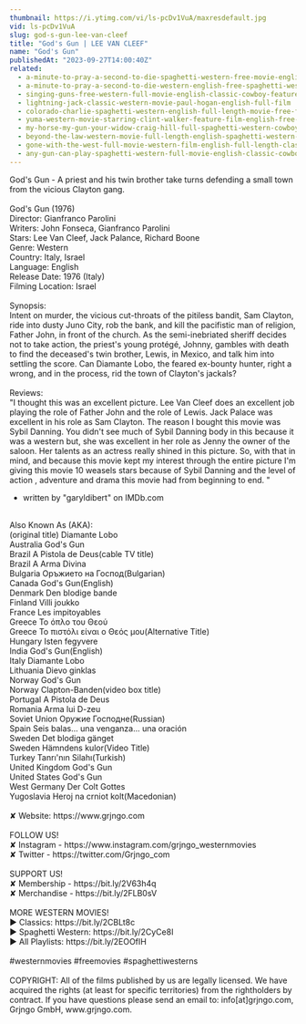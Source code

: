 ```yaml
---
thumbnail: https://i.ytimg.com/vi/ls-pcDv1VuA/maxresdefault.jpg
vid: ls-pcDv1VuA
slug: god-s-gun-lee-van-cleef
title: "God's Gun | LEE VAN CLEEF"
name: "God's Gun"
publishedAt: "2023-09-27T14:00:40Z"
related:
  - a-minute-to-pray-a-second-to-die-spaghetti-western-free-movie-english
  - a-minute-to-pray-a-second-to-die-western-english-free-spaghetti-western
  - singing-guns-free-western-full-movie-english-classic-cowboy-feature-film
  - lightning-jack-classic-western-movie-paul-hogan-english-full-film
  - colorado-charlie-spaghetti-western-english-full-length-movie-free-feature-film-full-movies
  - yuma-western-movie-starring-clint-walker-feature-film-english-free-movie-full-length-youtube
  - my-horse-my-gun-your-widow-craig-hill-full-spaghetti-western-cowboy-film-english
  - beyond-the-law-western-movie-full-length-english-spaghetti-western-full-free-youtube-movies
  - gone-with-the-west-full-movie-western-film-english-full-length-classic-movie-watchfree
  - any-gun-can-play-spaghetti-western-full-movie-english-classic-cowboy-film-free-full-westerns
---
```


God's Gun - A priest and his twin brother take turns defending a small town from the vicious Clayton gang.<br />
<br />
God's Gun (1976)<br />
Director: Gianfranco Parolini<br />
Writers: John Fonseca, Gianfranco Parolini<br />
Stars: Lee Van Cleef, Jack Palance, Richard Boone<br />
Genre: Western<br />
Country: Italy, Israel<br />
Language: English<br />
Release Date: 1976 (Italy)<br />
Filming Location: Israel<br />
<br />
Synopsis:<br />
Intent on murder, the vicious cut-throats of the pitiless bandit, Sam Clayton, ride into dusty Juno City, rob the bank, and kill the pacifistic man of religion, Father John, in front of the church. As the semi-inebriated sheriff decides not to take action, the priest's young protégé, Johnny, gambles with death to find the deceased's twin brother, Lewis, in Mexico, and talk him into settling the score. Can Diamante Lobo, the feared ex-bounty hunter, right a wrong, and in the process, rid the town of Clayton's jackals?<br />
<br />
Reviews:<br />
"I thought this was an excellent picture. Lee Van Cleef does an excellent job playing the role of Father John and the role of Lewis. Jack Palace was excellent in his role as Sam Clayton. The reason I bought this movie was Sybil Danning. You didn't see much of Sybil Danning body in this because it was a western but, she was excellent in her role as Jenny the owner of the saloon. Her talents as an actress really shined in this picture. So, with that in mind, and because this movie kept my interest through the entire picture I'm giving this movie 10 weasels stars because of Sybil Danning and the level of action , adventure and drama this movie had from beginning to end. "<br />
- written by "garyldibert" on IMDb.com<br />
<br />
Also Known As (AKA):<br />
(original title) Diamante Lobo<br />
Australia God's Gun<br />
Brazil A Pistola de Deus(cable TV title)<br />
Brazil A Arma Divina<br />
Bulgaria Оръжието на Господ(Bulgarian)<br />
Canada God's Gun(English)<br />
Denmark Den blodige bande<br />
Finland Villi joukko<br />
France Les impitoyables<br />
Greece Το όπλο του Θεού<br />
Greece Το πιστόλι είναι ο Θεός μου(Alternative Title)<br />
Hungary Isten fegyvere<br />
India God's Gun(English)<br />
Italy Diamante Lobo<br />
Lithuania Dievo ginklas<br />
Norway God's Gun<br />
Norway Clapton-Banden(video box title)<br />
Portugal A Pistola de Deus<br />
Romania Arma lui D-zeu<br />
Soviet Union Оружие Господне(Russian)<br />
Spain Seis balas... una venganza... una oración<br />
Sweden Det blodiga gänget<br />
Sweden Hämndens kulor(Video Title)<br />
Turkey Tanrı'nın Silahı(Turkish)<br />
United Kingdom God's Gun<br />
United States God's Gun<br />
West Germany Der Colt Gottes<br />
Yugoslavia Heroj na crniot kolt(Macedonian)<br />
<br />
✘ Website: https://www.grjngo.com<br />
<br />
FOLLOW US!<br />
✘ Instagram - https://www.instagram.com/grjngo_westernmovies<br />
✘ Twitter - https://twitter.com/Grjngo_com<br />
<br />
SUPPORT US!<br />
✘ Membership - https://bit.ly/2V63h4q<br />
✘ Merchandise - https://bit.ly/2FLB0sV<br />
<br />
MORE WESTERN MOVIES! <br />
► Classics: https://bit.ly/2CBLt8c <br />
► Spaghetti Western: https://bit.ly/2CyCe8I <br />
► All Playlists: https://bit.ly/2EOOfIH <br />
<br />
#westernmovies #freemovies #spaghettiwesterns<br />
<br />
COPYRIGHT: All of the films published by us are legally licensed. We have acquired the rights (at least for specific territories) from the rightholders by contract. If you have questions please send an email to: info[at]grjngo.com, Grjngo GmbH, www.grjngo.com.